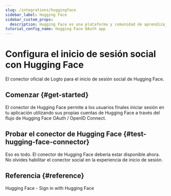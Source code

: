 ```yaml
---
slug: /integrations/huggingface
sidebar_label: Hugging Face
sidebar_custom_props:
  description: Hugging Face es una plataforma y comunidad de aprendizaje automático (ML) y ciencia de datos que ayuda a los usuarios a construir, desplegar y entrenar modelos de aprendizaje automático.
tutorial_config_name: Hugging Face OAuth app
---
```




# Configura el inicio de sesión social con Hugging Face

El conector oficial de Logto para el inicio de sesión social de Hugging Face.

<GuideTip />

## Comenzar \{#get-started}

El conector de Hugging Face permite a los usuarios finales iniciar sesión en tu aplicación utilizando sus propias cuentas de Hugging Face a través del flujo de Hugging Face OAuth / OpenID Connect.

<Integration />

## Probar el conector de Hugging Face \{#test-hugging-face-connector}

Eso es todo. El conector de Hugging Face debería estar disponible ahora. No olvides <MainSiteUrl href="/connectors/social-connectors#enable-social-sign-in">habilitar el conector social en la experiencia de inicio de sesión</MainSiteUrl>.

## Referencia \{#reference}

<Url href="https://huggingface.co/docs/hub/en/oauth#sign-in-with-hugging-face">
  Hugging Face - Sign in with Hugging Face
</Url>
